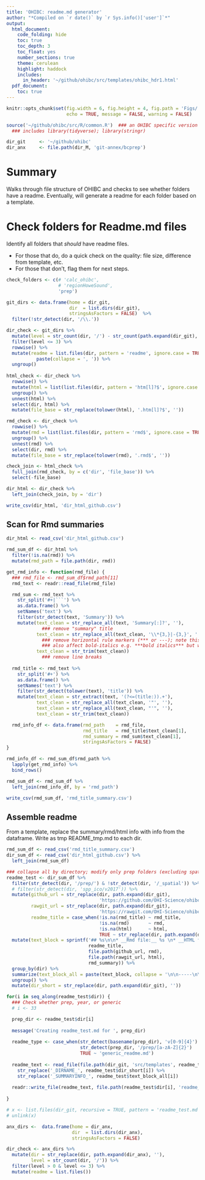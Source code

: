 ```yaml
---
title: 'OHIBC: readme.md generator'
author: "*Compiled on `r date()` by `r Sys.info()['user']`*"
output: 
  html_document:
    code_folding: hide
    toc: true
    toc_depth: 3
    toc_float: yes
    number_sections: true
    theme: cerulean
    highlight: haddock
    includes: 
      in_header: '~/github/ohibc/src/templates/ohibc_hdr1.html'
  pdf_document:
    toc: true
---
```


``` r

knitr::opts_chunk$set(fig.width = 6, fig.height = 4, fig.path = 'Figs/',
                      echo = TRUE, message = FALSE, warning = FALSE)

source('~/github/ohibc/src/R/common.R')  ### an OHIBC specific version of common.R;
  ### includes library(tidyverse); library(stringr)

dir_git     <- '~/github/ohibc'
dir_anx     <- file.path(dir_M, 'git-annex/bcprep')

```

# Summary

Walks through file structure of OHIBC and checks to see whether folders have a readme.  Eventually, will generate a readme for each folder based on a template.

# Check folders for Readme.md files

Identify all folders that *should* have readme files.

* For those that do, do a quick check on the quality: file size, difference from template, etc.
* For those that don't, flag them for next steps.

``` r

check_folders <- c(# 'calc_ohibc', 
                   # 'regionHoweSound', 
                   'prep')

git_dirs <- data.frame(home = dir_git,
                       dir  = list.dirs(dir_git),
                       stringsAsFactors = FALSE)  %>%
  filter(!str_detect(dir, '/\\.'))

dir_check <- git_dirs %>%
  mutate(level = str_count(dir, '/') - str_count(path.expand(dir_git), '/')) %>%
  filter(level <= 3) %>%
  rowwise() %>%
  mutate(readme = list.files(dir, pattern = 'readme', ignore.case = TRUE) %>%
           paste(collapse = ', ')) %>%
  ungroup()
  
html_check <- dir_check %>%
  rowwise() %>%
  mutate(html = list(list.files(dir, pattern = 'htm[l]?$', ignore.case = TRUE))) %>%
  ungroup() %>%
  unnest(html) %>%
  select(dir, html) %>%
  mutate(file_base = str_replace(tolower(html), '.htm[l]?$', ''))

rmd_check <- dir_check %>%
  rowwise() %>%
  mutate(rmd = list(list.files(dir, pattern = 'rmd$', ignore.case = TRUE))) %>%
  ungroup() %>%
  unnest(rmd) %>%
  select(dir, rmd) %>%
  mutate(file_base = str_replace(tolower(rmd), '.rmd$', '')) 

check_join <- html_check %>%
  full_join(rmd_check, by = c('dir', 'file_base')) %>%
  select(-file_base)

dir_html <- dir_check %>%
  left_join(check_join, by = 'dir')

write_csv(dir_html, 'dir_html_github.csv')

```

## Scan for Rmd summaries

``` r

dir_html <- read_csv('dir_html_github.csv')

rmd_sum_df <- dir_html %>% 
  filter(!is.na(rmd)) %>%
  mutate(rmd_path = file.path(dir, rmd))

get_rmd_info <- function(rmd_file) {
  ### rmd_file <- rmd_sum_df$rmd_path[11]
  rmd_text <- readr::read_file(rmd_file)

  rmd_sum <- rmd_text %>% 
    str_split('#+|```') %>%
    as.data.frame() %>%
    setNames('text') %>%
    filter(str_detect(text, 'Summary')) %>%
    mutate(text_clean = str_replace_all(text, 'Summary[:]?', ''),
             ### remove "summary" title
           text_clean = str_replace_all(text_clean, '\\*{3,}|-{3,}', ''), 
             ### remove horizontal rule markers (*** or ---); note this could
             ### also affect bold-italics e.g. ***bold italics*** but whatevs
           text_clean = str_trim(text_clean))
             ### remove line breaks
  
  rmd_title <- rmd_text %>% 
    str_split('#+') %>%
    as.data.frame() %>%
    setNames('text') %>%
    filter(str_detect(tolower(text), 'title')) %>%
    mutate(text_clean = str_extract(text, '(?<=(title:)).+'),
           text_clean = str_replace_all(text_clean, '"', ''),
           text_clean = str_replace_all(text_clean, "'", ''),
           text_clean = str_trim(text_clean))

  rmd_info_df <- data.frame(rmd_path    = rmd_file,
                            rmd_title   = rmd_title$text_clean[1],
                            rmd_summary = rmd_sum$text_clean[1],
                            stringsAsFactors = FALSE)
}

rmd_info_df <- rmd_sum_df$rmd_path %>%
  lapply(get_rmd_info) %>%
  bind_rows()

rmd_sum_df <- rmd_sum_df %>%
  left_join(rmd_info_df, by = 'rmd_path')

write_csv(rmd_sum_df, 'rmd_title_summary.csv')

```

## Assemble readme

From a template, replace the summary/rmd/html info with info from the dataframe.  Write as tmp README_tmp.md to each dir.

``` r

rmd_sum_df <- read_csv('rmd_title_summary.csv')
dir_sum_df <- read_csv('dir_html_github.csv') %>%
  left_join(rmd_sum_df)

### collapse all by directory; modify only prep folders (excluding spatial) for now
readme_test <- dir_sum_df %>%
  filter(str_detect(dir, '/prep/') & !str_detect(dir, '/_spatial')) %>%
  # filter(str_detect(dir, 'spp_ico/v2017')) %>%
  mutate(github_url = str_replace(dir, path.expand(dir_git), 
                                  'https://github.com/OHI-Science/ohibc/blob/master'),
         rawgit_url = str_replace(dir, path.expand(dir_git), 
                                  'https://rawgit.com/OHI-Science/ohibc/master'),
         readme_title = case_when(!is.na(rmd_title) ~ rmd_title,
                                  !is.na(rmd)       ~ rmd,
                                  !is.na(html)      ~ html,
                                  TRUE ~ str_replace(dir, path.expand(dir_git), ''))) %>%
  mutate(text_block = sprintf('## %s\n\n* __Rmd file:__ %s \n* __HTML file:__ %s\n\n### Summary:\n\n%s',
                              readme_title, 
                              file.path(github_url, rmd), 
                              file.path(rawgit_url, html),
                              rmd_summary)) %>%
  group_by(dir) %>%
  summarize(text_block_all = paste(text_block, collapse = '\n\n-----\n\n')) %>%
  ungroup() %>%
  mutate(dir_short = str_replace(dir, path.expand(dir_git), ''))

for(i in seq_along(readme_test$dir)) {
  ### Check whether prep, year, or generic
  # i <- 33

  prep_dir <- readme_test$dir[i]
  
  message('Creating readme_test.md for ', prep_dir)
  
  readme_type <- case_when(str_detect(basename(prep_dir), 'v[0-9]{4}') ~ 'generic_readme_year.md',
                           str_detect(prep_dir, '/prep/[a-zA-Z]{2}')   ~ 'generic_readme_prep.md',
                           TRUE ~ 'generic_readme.md')
  
  readme_text <- read_file(file.path(dir_git, 'src/templates', readme_type)) %>%
    str_replace('_DIRNAME_', readme_test$dir_short[i]) %>%
    str_replace('_SUMMARYINFO_', readme_test$text_block_all[i])
  
  readr::write_file(readme_text, file.path(readme_test$dir[i], 'readme_test.md'))
  
}

# x <- list.files(dir_git, recursive = TRUE, pattern = 'readme_test.md', full.names = TRUE)
# unlink(x)
```


``` r

anx_dirs <-  data.frame(home = dir_anx,
                        dir  = list.dirs(dir_anx),
                        stringsAsFactors = FALSE) 

dir_check <- anx_dirs %>%
  mutate(dir = str_replace(dir, path.expand(dir_anx), ''),
         level = str_count(dir, '/')) %>%
  filter(level > 0 & level <= 3) %>%
  mutate(readme = list.files())

```
